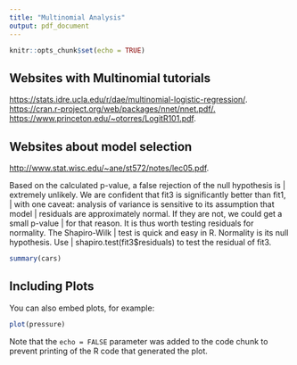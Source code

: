 ```yaml
---
title: "Multinomial Analysis"
output: pdf_document
---
```


```r
knitr::opts_chunk$set(echo = TRUE)
```

## Websites with Multinomial tutorials
 <https://stats.idre.ucla.edu/r/dae/multinomial-logistic-regression/>.
 <https://cran.r-project.org/web/packages/nnet/nnet.pdf/.>
 <https://www.princeton.edu/~otorres/LogitR101.pdf>.
 

## Websites about model selection
<http://www.stat.wisc.edu/~ane/st572/notes/lec05.pdf>.


Based on the calculated p-value, a false rejection of the null hypothesis is
| extremely unlikely. We are confident that fit3 is significantly better than fit1,
| with one caveat: analysis of variance is sensitive to its assumption that model
| residuals are approximately normal. If they are not, we could get a small p-value
| for that reason. It is thus worth testing residuals for normality. The Shapiro-Wilk
| test is quick and easy in R. Normality is its null hypothesis. Use
| shapiro.test(fit3$residuals) to test the residual of fit3.

```r
summary(cars)
```

## Including Plots

You can also embed plots, for example:

```r
plot(pressure)
```

Note that the `echo = FALSE` parameter was added to the code chunk to prevent printing of the R code that generated the plot.
